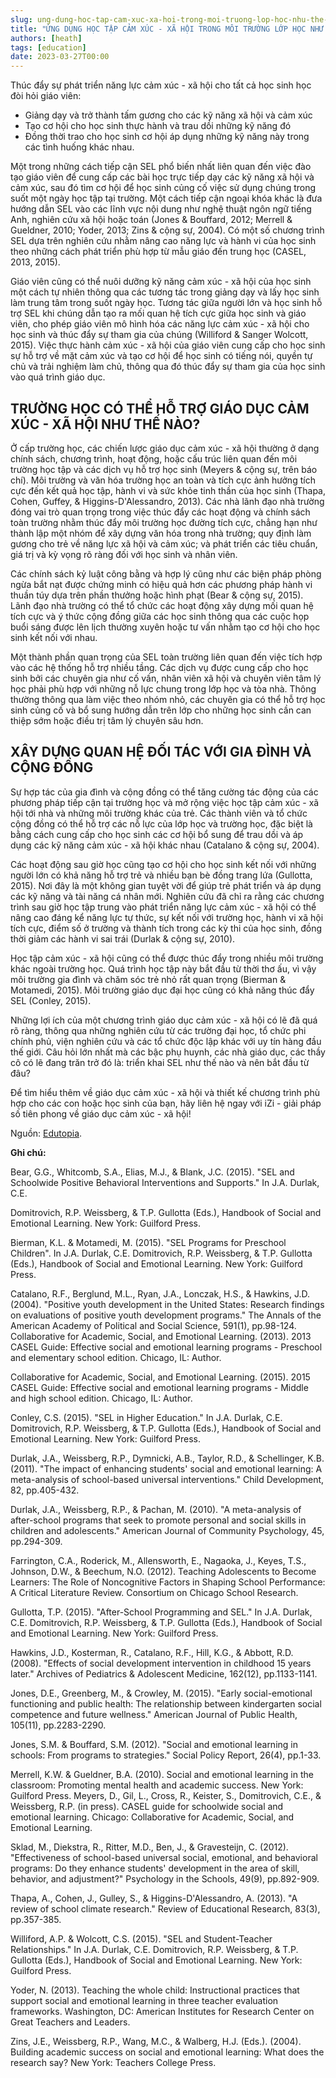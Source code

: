 ```yaml
---
slug: ung-dung-hoc-tap-cam-xuc-xa-hoi-trong-moi-truong-lop-hoc-nhu-the-nao
title: "ỨNG DỤNG HỌC TẬP CẢM XÚC - XÃ HỘI TRONG MÔI TRƯỜNG LỚP HỌC NHƯ THẾ NÀO?"
authors: [heath]
tags: [education]
date: 2023-03-27T00:00
---
```


Thúc đẩy sự phát triển năng lực cảm xúc - xã hội cho tất cả học sinh học đòi hỏi giáo viên:

- Giảng dạy và trở thành tấm gương cho các kỹ năng xã hội và cảm xúc
- Tạo cơ hội cho học sinh thực hành và trau dồi những kỹ năng đó
- Đồng thời trao cho học sinh cơ hội áp dụng những kỹ năng này trong các tình huống khác nhau.


Một trong những cách tiếp cận SEL phổ biến nhất liên quan đến việc đào tạo giáo viên để cung cấp các bài học trực tiếp dạy các kỹ năng xã hội và cảm xúc, sau đó tìm cơ hội để học sinh củng cố việc sử dụng chúng trong suốt một ngày học tập tại trường. Một cách tiếp cận ngoại khóa khác là đưa hướng dẫn SEL vào các lĩnh vực nội dung như nghệ thuật ngôn ngữ tiếng Anh, nghiên cứu xã hội hoặc toán (Jones & Bouffard, 2012; Merrell & Gueldner, 2010; Yoder, 2013; Zins & cộng sự, 2004). Có một số chương trình SEL dựa trên nghiên cứu nhằm nâng cao năng lực và hành vi của học sinh theo những cách phát triển phù hợp từ mẫu giáo đến trung học (CASEL, 2013, 2015).

Giáo viên cũng có thể nuôi dưỡng kỹ năng cảm xúc - xã hội của học sinh một cách tự nhiên thông qua các tương tác trong giảng dạy và lấy học sinh làm trung tâm trong suốt ngày học. Tương tác giữa người lớn và học sinh hỗ trợ SEL khi chúng dẫn tạo ra mối quan hệ tích cực giữa học sinh và giáo viên, cho phép giáo viên mô hình hóa các năng lực cảm xúc - xã hội cho học sinh và thúc đẩy sự tham gia của chúng (Williford & Sanger Wolcott, 2015). Việc thực hành cảm xúc - xã hội của giáo viên cung cấp cho học sinh sự hỗ trợ về mặt cảm xúc và tạo cơ hội để học sinh có tiếng nói, quyền tự chủ và trải nghiệm làm chủ, thông qua đó thúc đẩy sự tham gia của học sinh vào quá trình giáo dục.

<h2>TRƯỜNG HỌC CÓ THỂ HỖ TRỢ GIÁO DỤC CẢM XÚC - XÃ HỘI NHƯ THẾ NÀO?</h2>

Ở cấp trường học, các chiến lược giáo dục cảm xúc - xã hội thường ở dạng chính sách, chương trình, hoạt động, hoặc cấu trúc liên quan đến môi trường học tập và các dịch vụ hỗ trợ học sinh (Meyers & cộng sự, trên báo chí). Môi trường và văn hóa trường học an toàn và tích cực ảnh hưởng tích cực đến kết quả học tập, hành vi và sức khỏe tinh thần của học sinh (Thapa, Cohen, Guffey, & Higgins-D'Alessandro, 2013). Các nhà lãnh đạo nhà trường đóng vai trò quan trọng trong việc thúc đẩy các hoạt động và chính sách toàn trường nhằm thúc đẩy môi trường học đường tích cực, chẳng hạn như thành lập một nhóm để xây dựng văn hóa trong nhà trường; quy định làm gương cho trẻ về năng lực xã hội và cảm xúc; và phát triển các tiêu chuẩn, giá trị và kỳ vọng rõ ràng đối với học sinh và nhân viên.

Các chính sách kỷ luật công bằng và hợp lý cũng như các biện pháp phòng ngừa bắt nạt được chứng minh có hiệu quả hơn các phương pháp hành vi thuần túy dựa trên phần thưởng hoặc hình phạt (Bear & cộng sự, 2015). Lãnh đạo nhà trường có thể tổ chức các hoạt động xây dựng mối quan hệ tích cực và ý thức cộng đồng giữa các học sinh thông qua các cuộc họp buổi sáng được lên lịch thường xuyên hoặc tư vấn nhằm tạo cơ hội cho học sinh kết nối với nhau.

Một thành phần quan trọng của SEL toàn trường liên quan đến việc tích hợp vào các hệ thống hỗ trợ nhiều tầng. Các dịch vụ được cung cấp cho học sinh bởi các chuyên gia như cố vấn, nhân viên xã hội và chuyên viên tâm lý học phải phù hợp với những nỗ lực chung trong lớp học và tòa nhà. Thông thường thông qua làm việc theo nhóm nhỏ, các chuyên gia có thể hỗ trợ học sinh củng cố và bổ sung hướng dẫn trên lớp cho những học sinh cần can thiệp sớm hoặc điều trị tâm lý chuyên sâu hơn.

<h2>XÂY DỰNG QUAN HỆ ĐỐI TÁC VỚI GIA ĐÌNH VÀ CỘNG ĐỒNG</h2>

Sự hợp tác của gia đình và cộng đồng có thể tăng cường tác động của các phương pháp tiếp cận tại trường học và mở rộng việc học tập cảm xúc - xã hội tới nhà và những môi trường khác của trẻ. Các thành viên và tổ chức cộng đồng có thể hỗ trợ các nỗ lực của lớp học và trường học, đặc biệt là bằng cách cung cấp cho học sinh các cơ hội bổ sung để trau dồi và áp dụng các kỹ năng cảm xúc - xã hội khác nhau (Catalano & cộng sự, 2004).

Các hoạt động sau giờ học cũng tạo cơ hội cho học sinh kết nối với những người lớn có khả năng hỗ trợ trẻ và nhiều bạn bè đồng trang lứa (Gullotta, 2015). Nơi đây là một không gian tuyệt vời để giúp trẻ phát triển và áp dụng các kỹ năng và tài năng cá nhân mới. Nghiên cứu đã chỉ ra rằng các chương trình sau giờ học tập trung vào phát triển năng lực cảm xúc - xã hội có thể nâng cao đáng kể năng lực tự thức, sự kết nối với trường học, hành vi xã hội tích cực, điểm số ở trường và thành tích trong các kỳ thi của học sinh, đồng thời giảm các hành vi sai trái (Durlak & cộng sự, 2010).

Học tập cảm xúc - xã hội cũng có thể được thúc đẩy trong nhiều môi trường khác ngoài trường học. Quá trình học tập này bắt đầu từ thời thơ ấu, vì vậy môi trường gia đình và chăm sóc trẻ nhỏ rất quan trọng (Bierman & Motamedi, 2015). Môi trường giáo dục đại học cũng có khả năng thúc đẩy SEL (Conley, 2015).

Những lợi ích của một chương trình giáo dục cảm xúc - xã hội có lẽ đã quá rõ ràng, thông qua những nghiên cứu từ các trường đại học, tổ chức phi chính phủ, viện nghiên cứu và các tổ chức độc lập khác với uy tín hàng đầu thế giới. Câu hỏi lớn nhất mà các bậc phụ huynh, các nhà giáo dục, các thầy cô có lẽ đang trăn trở đó là: triển khai SEL như thế nào và nên bắt đầu từ đâu?

Để tìm hiểu thêm về giáo dục cảm xúc - xã hội và thiết kế chương trình phù hợp cho các con hoặc học sinh của bạn, hãy liên hệ ngay với iZi - giải pháp số tiên phong về giáo dục cảm xúc - xã hội!


Nguồn: [Edutopia](https://www.edutopia.org/blog/why-sel-essential-for-students-weissberg-durlak-domitrovich-gullotta).


**Ghi chú:**

Bear, G.G., Whitcomb, S.A., Elias, M.J., & Blank, J.C. (2015). "SEL and Schoolwide Positive Behavioral Interventions and Supports." In J.A. Durlak, C.E. 

Domitrovich, R.P. Weissberg, & T.P. Gullotta (Eds.), Handbook of Social and Emotional Learning. New York: Guilford Press.

Bierman, K.L. & Motamedi, M. (2015). "SEL Programs for Preschool Children". In J.A. Durlak, C.E. Domitrovich, R.P. Weissberg, & T.P. Gullotta (Eds.), Handbook of Social and Emotional Learning. New York: Guilford Press.

Catalano, R.F., Berglund, M.L., Ryan, J.A., Lonczak, H.S., & Hawkins, J.D. (2004). "Positive youth development in the United States: Research findings on evaluations of positive youth development programs." The Annals of the American Academy of Political and Social Science, 591(1), pp.98-124.
Collaborative for Academic, Social, and Emotional Learning. (2013). 2013 CASEL Guide: Effective social and emotional learning programs - Preschool and elementary school edition. Chicago, IL: Author.

Collaborative for Academic, Social, and Emotional Learning. (2015). 2015 CASEL Guide: Effective social and emotional learning programs - Middle and high school edition. Chicago, IL: Author.

Conley, C.S. (2015). "SEL in Higher Education." In J.A. Durlak, C.E. Domitrovich, R.P. Weissberg, & T.P. Gullotta (Eds.), Handbook of Social and Emotional Learning. New York: Guilford Press.

Durlak, J.A., Weissberg, R.P., Dymnicki, A.B., Taylor, R.D., & Schellinger, K.B. (2011). "The impact of enhancing students' social and emotional learning: A meta-analysis of school-based universal interventions." Child Development, 82, pp.405-432.

Durlak, J.A., Weissberg, R.P., & Pachan, M. (2010). "A meta-analysis of after-school programs that seek to promote personal and social skills in children and adolescents." American Journal of Community Psychology, 45, pp.294-309.

Farrington, C.A., Roderick, M., Allensworth, E., Nagaoka, J., Keyes, T.S., Johnson, D.W., & Beechum, N.O. (2012). Teaching Adolescents to Become Learners: The Role of Noncognitive Factors in Shaping School Performance: A Critical Literature Review. Consortium on Chicago School Research.

Gullotta, T.P. (2015). "After-School Programming and SEL." In J.A. Durlak, C.E. Domitrovich, R.P. Weissberg, & T.P. Gullotta (Eds.), Handbook of Social and Emotional Learning. New York: Guilford Press.

Hawkins, J.D., Kosterman, R., Catalano, R.F., Hill, K.G., & Abbott, R.D. (2008). "Effects of social development intervention in childhood 15 years later." Archives of Pediatrics & Adolescent Medicine, 162(12), pp.1133-1141.

Jones, D.E., Greenberg, M., & Crowley, M. (2015). "Early social-emotional functioning and public health: The relationship between kindergarten social competence and future wellness." American Journal of Public Health, 105(11), pp.2283-2290.

Jones, S.M. & Bouffard, S.M. (2012). "Social and emotional learning in schools: From programs to strategies." Social Policy Report, 26(4), pp.1-33.

Merrell, K.W. & Gueldner, B.A. (2010). Social and emotional learning in the classroom: Promoting mental health and academic success. New York: Guilford Press.
Meyers, D., Gil, L., Cross, R., Keister, S., Domitrovich, C.E., & Weissberg, R.P. (in press). CASEL guide for schoolwide social and emotional learning. Chicago: Collaborative for Academic, Social, and Emotional Learning.

Sklad, M., Diekstra, R., Ritter, M.D., Ben, J., & Gravesteijn, C. (2012). "Effectiveness of school-based universal social, emotional, and behavioral programs: Do they enhance students' development in the area of skill, behavior, and adjustment?" Psychology in the Schools, 49(9), pp.892-909.

Thapa, A., Cohen, J., Gulley, S., & Higgins-D'Alessandro, A. (2013). "A review of school climate research." Review of Educational Research, 83(3), pp.357-385.

Williford, A.P. & Wolcott, C.S. (2015). "SEL and Student-Teacher Relationships." In J.A. Durlak, C.E. Domitrovich, R.P. Weissberg, & T.P. Gullotta (Eds.), Handbook of Social and Emotional Learning. New York: Guilford Press.

Yoder, N. (2013). Teaching the whole child: Instructional practices that support social and emotional learning in three teacher evaluation frameworks. Washington, DC: American Institutes for Research Center on Great Teachers and Leaders.

Zins, J.E., Weissberg, R.P., Wang, M.C., & Walberg, H.J. (Eds.). (2004). Building academic success on social and emotional learning: What does the research say? New York: Teachers College Press.
